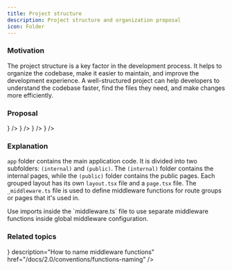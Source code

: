 ```yaml
---
title: Project structure
description: Project structure and organization proposal
icon: Folder
---
```



### Motivation

The project structure is a key factor in the development process. It helps to organize the codebase, make it easier to maintain, and improve the development experience. A well-structured project can help developers to understand the codebase faster, find the files they need, and make changes more efficiently.

### Proposal

<Files>
  <Folder name="app" defaultOpen>
    <Folder name="(internal)" defaultOpen>
      <File
        name="_middleware.ts"
        icon={<SquareFunctionIcon className="text-amber-500" />}
      />
      <Folder name="[slug]" defaultOpen>
        <File
          name="_middleware.ts"
          icon={<SquareFunctionIcon className="text-amber-500" />}
        />
        <File name="layout.tsx" />
        <File name="page.tsx" />
      </Folder>
    </Folder>
    <Folder name="(public)" defaultOpen>
      <File name="layout.tsx" />
      <File name="page.tsx" />
    </Folder>
    <File
      name="_middleware.ts"
      icon={<SquareFunctionIcon className="text-amber-500" />}
    />
    <File name="layout.tsx" />
    <File name="page.tsx" />
    <File name="global.css" />
  </Folder>
  <Folder name="components">
    <File name="button.tsx" />
    <File name="tabs.tsx" />
    <File name="dialog.tsx" />
  </Folder>
  <File
    name="middleware.ts"
    icon={<SquareFunctionIcon className="text-amber-500" />}
  />
  <File name="package.json" />
</Files>

### Explanation

`app` folder contains the main application code. It is divided into two subfolders: `(internal)` and `(public)`. The `(internal)` folder contains the internal pages, while the `(public)` folder contains the public pages. Each grouped layout has its own `layout.tsx` file and a `page.tsx` file. The `_middleware.ts` file is used to define middleware functions for route groups or pages that it's used in.

<Callout>
  Use imports inside the `middleware.ts` file to use separate middleware
  functions inside global middleware configuration.
</Callout>

### Related topics

<Cards>
  <Card
    title="Functions naming"
    icon={<SquareFunctionIcon />}
    description="How to name middleware functions"
    href="/docs/2.0/conventions/functions-naming"
  />
</Cards>
